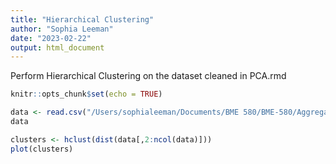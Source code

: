 ```yaml
---
title: "Hierarchical Clustering"
author: "Sophia Leeman"
date: "2023-02-22"
output: html_document
---
```

Perform Hierarchical Clustering on the dataset cleaned in PCA.rmd
```r
knitr::opts_chunk$set(echo = TRUE)
```

```r
data <- read.csv("/Users/sophialeeman/Documents/BME 580/BME-580/Aggregate_Data.csv")
data
```

```r
clusters <- hclust(dist(data[,2:ncol(data)]))
plot(clusters)
```
